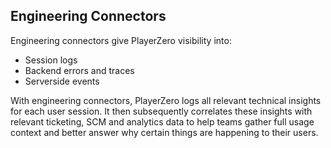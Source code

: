 ## Engineering Connectors
Engineering connectors give PlayerZero visibility into:
-  Session logs
-  Backend errors and traces
-  Serverside events

With engineering connectors, PlayerZero logs all relevant technical insights for each user session. It then subsequently correlates these insights with relevant ticketing, SCM and analytics data to help teams gather full usage context and better answer why certain things are happening to their users.